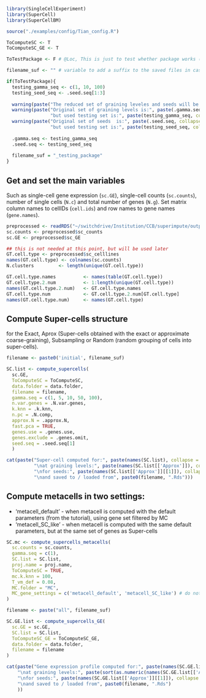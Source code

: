 ```r
library(SingleCellExperiment)
library(SuperCell)
library(SuperCellBM)
```

```r
source("./examples/config/Tian_config.R")
```

```r
ToComputeSC <- T
ToComputeSC_GE <- T

ToTestPackage <- F # @Loc, This is just to test whether package works (on reduced set of graining levels and seeds, turn it to FALSE to get real data @ all grainig levels and seeds)

filename_suf <- "" # variable to add a suffix to the saved files in case of testing of the package

if(ToTestPackage){
  testing_gamma_seq <- c(1, 10, 100)
  testing_seed_seq <- .seed.seq[1:3]
  
  warning(paste("The reduced set of graining leveles and seeds will be used, to get real output, turn it ti FALSE"))
  warning(paste("Original set of graining levels is:", paste(.gamma.seq, collapse = ", "), 
                "but used testing set is:", paste(testing_gamma_seq, collapse = ", ")))
  warning(paste("Original set of seeds  is:", paste(.seed.seq, collapse = ", "), 
                "but used testing set is:", paste(testing_seed_seq, collapse = ", ")))
  
  .gamma.seq <- testing_gamma_seq
  .seed.seq <- testing_seed_seq
  
  filename_suf = "_testing_package"
}
```

## Get and set the main variables

Such as single-cell gene expression (`sc.GE`), single-cell counts (`sc.counts`), 
number of single cells (`N.c`) and total number of genes (`N.g`).
Set matrix column names to cellIDs (`cell.ids`) and row names to gene names (`gene.names`).
```r
preprocessed <- readRDS("~/switchdrive/Institution/CCB/superimpute/output/2021-08-18/object/preprocessed.Rds")
sc.counts <- preprocessed$sc_counts
sc.GE <- preprocessed$sc_GE

## this is not needed at this point, but will be used later
GT.cell.type <- preprocessed$sc_celllines
names(GT.cell.type) <- colnames(sc.counts)
N.clusters         <- length(unique(GT.cell.type))

GT.cell.type.names          <- names(table(GT.cell.type))
GT.cell.type.2.num          <- 1:length(unique(GT.cell.type))
names(GT.cell.type.2.num)   <- GT.cell.type.names
GT.cell.type.num            <- GT.cell.type.2.num[GT.cell.type]
names(GT.cell.type.num)     <- names(GT.cell.type)
```



## Compute Super-cells structure
for the Exact, Aprox (Super-cells obtained with the exact or approximate coarse-graining), Subsampling or Random (random grouping of cells into super-cells).

```r
filename <- paste0('initial', filename_suf)

SC.list <- compute_supercells(
  sc.GE,
  ToComputeSC = ToComputeSC,
  data.folder = data.folder,
  filename = filename,
  gamma.seq = c(1, 5, 10, 50, 100),
  n.var.genes = .N.var.genes,
  k.knn = .k.knn,
  n.pc = .N.comp,
  approx.N = .approx.N,
  fast.pca = TRUE,
  genes.use = .genes.use, 
  genes.exclude = .genes.omit,
  seed.seq = .seed.seq[1]
  )

cat(paste("Super-cell computed for:", paste(names(SC.list), collapse = ", "), 
          "\nat graining levels:", paste(names(SC.list[['Approx']]), collapse = ", "),
          "\nfor seeds:", paste(names(SC.list[['Approx']][[1]]), collapse = ", "), "\n",
          "\nand saved to / loaded from", paste0(filename, ".Rds")))
```

## Compute metacells in two settings:
- 'metacell_default' - when metacell is computed with the default parameters (from the tutorial), using gene set filtered by MC
- 'metacell_SC_like' - when metacell is computed with the same default parameters, but at the same set of genes as Super-cells 

```r
SC.mc <- compute_supercells_metacells(
  sc.counts = sc.counts, 
  gamma.seq = c(1),
  SC.list = SC.list,
  proj.name = proj.name,
  ToComputeSC = TRUE, 
  mc.k.knn = 100,
  T_vm_def = 0.08,
  MC.folder = "MC", 
  MC_gene_settings = c('metacell_default', 'metacell_SC_like') # do not change
)
```

```r
filename <- paste("all", filename_suf)

SC.GE.list <- compute_supercells_GE(
  sc.GE = sc.GE, 
  SC.list = SC.list,
  ToComputeSC_GE = ToComputeSC_GE, 
  data.folder = data.folder,
  filename = filename
)

cat(paste("Gene expression profile computed for:", paste(names(SC.GE.list), collapse = ", "), 
    "\nat graining levels:", paste(sort(as.numeric(names(SC.GE.list[['Approx']]))), collapse = ", "),
    "\nfor seeds:", paste(names(SC.GE.list[['Approx']][[1]]), collapse = ", "),
    "\nand saved to / loaded from", paste0(filename, ".Rds")
    ))
```

